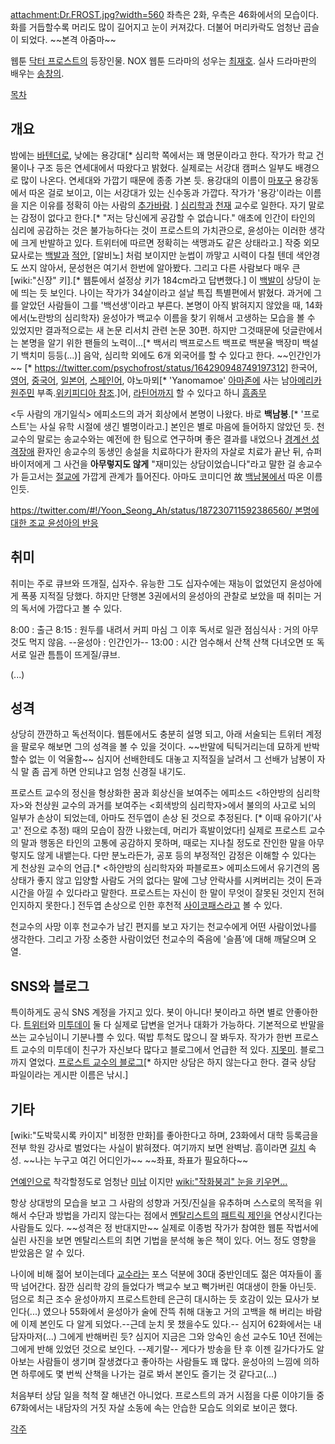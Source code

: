 attachment:Dr.FROST.jpg?width=560
좌측은 2화, 우측은 46화에서의 모습이다. 화를 거듭할수록 머리도 많이 길어지고 눈이 커져갔다. 더불어 머리카락도 엄청난 곱슬이 되었다. ~~본격 아줌마~~

웹툰 [[닥터 프로스트]]의 등장인물. NOX 웹툰 드라마의 성우는 [[최재호]]. 실사 드라마판의 배우는 [[송창의]].

[[목차]]
== 개요 ==
밤에는 [[바텐더]]로, 낮에는 용강대[* 심리학 쪽에서는 꽤 명문이라고 한다. 작가가 학교 건물이나 구조 등은 연세대에서 따왔다고 밝혔다. 실제로는 서강대 캠퍼스 일부도 배경으로 많이 나온다. 연세대와 가깝기 때문에 종종 가본 듯. 용강대의 이름이 [[마포구]] 용강동에서 따온 걸로 보이고, 이는 서강대가 있는 신수동과 가깝다. 작가가 '용강'이라는 이름을 지은 이유를 정확히 아는 사람의 [[추가바람]]. ] [[심리학]]과 [[천재]] 교수로 일한다. 자기 말로는 감정이 없다고 한다.[* "저는 당신에게 공감할 수 없습니다." 애초에 인간이 타인의 심리에 공감하는 것은 불가능하다는 것이 프로스트의 가치관으로, 윤성아는 이러한 생각에 크게 반발하고 있다. 트위터에 따르면 정확히는 색맹과도 같은 상태라고.] 작중 외모 묘사로는 [[백발]]과 [[적안]], [알비노] 처럼 보이지만 눈썹이 까맣고 시력이 다칠 텐데 색안경도 쓰지 않아서, 문성현은 여기서 한번에 알아봤다.  그리고 다른 사람보다 매우 큰 [wiki:"신장" 키].[* 웹툰에서 설정상 키가 184cm라고 답변했다.] 이 [[백발]]이 상당이 눈에 띄는 듯 보인다. 나이는 작가가 34살이라고 설날 특집 특별편에서 밝혔다. 과거에 그를 알았던 사람들이 그를 '백선생'이라고 부른다. 본명이 아직 밝혀지지 않았을 때, 14화에서(노란방의 심리학자) 윤성아가 백교수 이름을 찾기 위해서 고생하는 모습을 볼 수 있었지만 결과적으로는 새 논문 리서치 관련 논문 30편. 하지만 그것때문에 덧글란에서는 본명을 알기 위한 팬들의 노력이...[* 백서리 백프로스트 백프로 백분율 백장미 백설기 백치미 등등(...)] 음악, 심리학 외에도 6개 외국어를 할 수 있다고 한다. ~~인간인가~~ [* https://twitter.com/psychofrost/status/164290948749197312] 한국어, [[영어]], [[중국어]], [[일본어]], [[스페인어]], 야노마뫼[* 'Yanomamoe' [[아마존]]에 사는 남[[아메리카 원주민]] 부족.[http://en.wikipedia.org/wiki/Yanomami 위키피디아 참조].]어, [[라틴어]]까지 할 수 있다고 하니 [[흠좀무]]

<두 사람의 개기일식> 에피소드의 과거 회상에서 본명이 나왔다. 바로 '''백남봉'''.[* '프로스트'는 사실 유학 시절에 생긴 별명이라고.] 본인은 별로 마음에 들어하지 않았던 듯. 천교수의 말로는 송교수와는 예전에 한 팀으로 연구하며 좋은 결과를 내었으나 [[경계선 성격장애]] 환자인 송교수의 동생인 송설을 치료하다가 환자의 자살로 치료가 끝난 뒤, 슈퍼바이저에게 그 사건을 '''아무렇지도 않게''' "재미있는 상담이었습니다"라고 말한 걸 송교수가 듣고서는 [[절교]]에 가깝게 관계가 틀어진다. 아마도 코미디언 故 [[백남봉]]에서 따온 이름인듯.

[[https://twitter.com/#!/Yoon_Seong_Ah/status/187230711592386560/ 본명에 대한 조교 윤성아의 반응]]

== 취미 ==
취미는 주로 큐브와 뜨개질, 십자수. 유능한 그도 십자수에는 재능이 없었던지 윤성아에게 폭풍 지적질 당했다.
하지만 단행본 3권에서의 윤성아의 관찰로 보았을 때 취미는 거의 독서에 가깝다고 볼 수 있다.

8:00 : 출근
8:15 : 원두를 내려서 커피 마심
그 이후 독서로 일관
점심식사 : 거의 아무것도 먹지 않음. --윤성아 : 인간인가--
13:00 : 시간 엄수해서 산책
산책 다녀오면 또 독서로 일관
틈틈이 뜨게질/큐브.

(...)
== 성격 ==
상당히 깐깐하고 독선적이다. 웹툰에서도 충분히 설명 되고, 아래 서술되는 트위터 계정을 팔로우 해보면 그의 성격을 볼 수 있을 것이다. ~~반말에 틱틱거리는데 묘하게 반박할수 없는 이 억울함~~ 심지어 선배한테도 대놓고 지적질을 날려서 그 선배가 남봉이 자식 말 좀 곱게 하면 안되냐고 엄청 신경질 내기도. 

프로스트 교수의 정신을 형상화한 꿈과 회상신을 보여주는 에피소드 <하얀방의 심리학자>와 천상원 교수의 과거를 보여주는 <회색방의 심리학자>에서 불의의 사고로 뇌의 일부가 손상이 되었는데, 아마도 전두엽이 손상 된 것으로 추정된다. [* 이때 유아기('사고' 전으로 추정) 때의 모습이 잠깐 나왔는데, 머리가 흑발이었다!] 실제로 프로스트 교수의 말과 행동은 타인의 고통에 공감하지 못하며, 때로는 지나칠 정도로 잔인한 말을 아무렇지도 않게 내뱉는다. 다만 분노라든가, 공포 등의 부정적인 감정은 이해할 수 있다는 게 천상원 교수의 언급.[* <하얀방의 심리학자와 파블로프> 에피소드에서 유기견의 몸 상태가 좋지 않고 입양할 사람도 거의 없다는 말에 그냥 안락사를 시켜버리는 것이 돈과 시간을 아낄 수 있다라고 말한다. 프로스트는 자신이 한 말이 무엇이 잘못된 것인지 전혀 인지하지 못한다.] 전두엽 손상으로 인한 후천적 [[사이코패스]]라고 볼 수 있다. 

천교수의 사망 이후 천교수가 남긴 편지를 보고 자기는 천교수에게 어떤 사람이었나를 생각한다. 그리고 가장 소중한 사람이었던 천교수의 죽음에 '슬픔'에 대해 깨달으며 오열. 


== SNS와 블로그 ==
특이하게도 공식 SNS 계정을 가지고 있다. 봇이 아니다! 봇이라고 하면 별로 안좋아한다. 
[http://twitter.com/psychofrost 트위터]와 [http://me2day.net/drfrost 미투데이] 둘 다 실제로 답변을 얻거나 대화가 가능하다. 기본적으로 반말을 쓰는 교수님이니 기분나쁠 수 있다. 떡밥 투척도 많으니 잘 봐두자. 
작가가 한번 프로스트 교수의 미투데이 친구가 자신보다 많다고 블로그에서 언급한 적 있다. [[지못미]]. 
블로그까지 열었다. [http://blog.naver.com/drfrost/ 프로스트 교수의 블로그][* 하지만 상담은 하지 않는다고 한다. 결국 상담 파일이라는 게시판 이름은 낚시.] 

== 기타 ==
[wiki:"도박묵시록 카이지" 비정한 만화]를 좋아한다고 하며, 23화에서 대학 등록금을 전부 학원 강사로 벌었다는 사실이 밝혀졌다. 여기까지 보면 완벽남. 흠이라면 [[길치]] 속성. ~~나는 누구고 여긴 어디인가~~ ~~좌표, 좌표가 필요하다~~

[[연예인]]으로 착각할정도로 엄청난 [[미남]] 이지만 [[wiki:"작화붕괴" 눈을 키우면...]]

항상 상대방의 모습을 보고 그 사람의 성향과 거짓/진실을 유추하며 스스로의 목적을 위해서 수단과 방법을 가리지 않는다는 점에서 [[멘탈리스트]]의 [[패트릭 제인]]을 연상시킨다는 사람들도 있다. ~~성격은 정 반대지만~~ 실제로 이종범 작가가 참여한 웹툰 작법서에 실린 사진을 보면 멘탈리스트의 최면 기법을 분석해 놓은 책이 있다. 어느 정도 영향을 받았음은 알 수 있다.

나이에 비해 젊어 보이는데다 [[교수]]라는 포스 덕분에 30대 중반인데도 젊은 여자들이 홀딱 넘어간다. 잠깐 심리학 강의 들었다가 백교수 보고 뻑가버린 여대생이 한둘 아닌듯. 덤으로 최근 조수 윤성아까지 프로스트한테 은근히 대시하는 듯 호감이 있는 묘사가 보인다(...) 였으나 55화에서 윤성아가 술에 잔뜩 취해 대놓고 거의 고백을 해 버리는 바람에 이제 본인도 다 알게 되었다.--근데 눈치 못 챘을수도 있다.-- 심지어 62화에서는 내담자마저(...) 그에게 반해버린 듯? 심지어 지금은 그와 앙숙인 송선 교수도 10년 전에는 그에게 반해 있었던 것으로 보인다. --제기랄-- 게다가 방송을 탄 후 이젠 길가다가도 알아보는 사람들이 생기며 잘생겼다고 좋아하는 사람들도 꽤 많다. 윤성아의 느낌에 의하면 하루에도 몇 번씩 산책을 나가는 걸로 봐서 본인도 즐기는 것 같다고(...)

처음부터 상담 일을 척척 잘 해낸건 아니었다. 프로스트의 과거 시점을 다룬 이야기들 중 67화에서는 내담자의 거짓 자살 소동에 속는 안습한 모습도 의외로 보이곤 했다. 

[[각주]]
